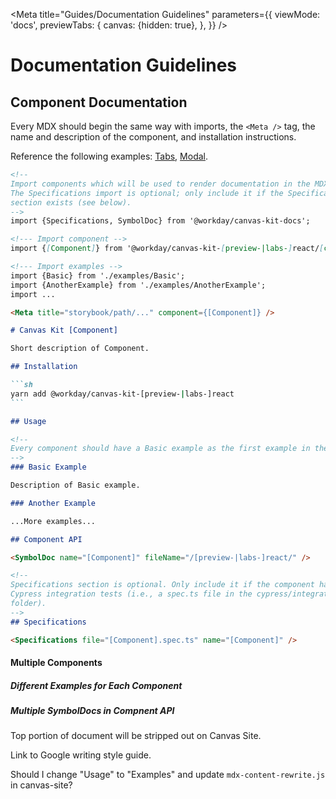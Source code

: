 <Meta
  title="Guides/Documentation Guidelines"
  parameters={{
    viewMode: 'docs',
    previewTabs: {
      canvas: {hidden: true},
    },
  }}
/>

# Documentation Guidelines

## Component Documentation

Every MDX should begin the same way with imports, the `<Meta />` tag, the name and description of
the component, and installation instructions.

Reference the following examples: [Tabs](/tabs), [Modal](/modal).

````md
<!--
Import components which will be used to render documentation in the MDX file.
The Specifications import is optional; only include it if the Specifications
section exists (see below).
-->
import {Specifications, SymbolDoc} from '@workday/canvas-kit-docs';

<!--- Import component -->
import {[Component]} from '@workday/canvas-kit-[preview-|labs-]react/[component]';

<!--- Import examples -->
import {Basic} from './examples/Basic';
import {AnotherExample} from './examples/AnotherExample';
import ...

<Meta title="storybook/path/..." component={[Component]} />

# Canvas Kit [Component]

Short description of Component.

## Installation

```sh
yarn add @workday/canvas-kit-[preview-|labs-]react
```

## Usage

<!--
Every component should have a Basic example as the first example in the 
-->
### Basic Example

Description of Basic example.

### Another Example

...More examples...

## Component API

<SymbolDoc name="[Component]" fileName="/[preview-|labs-]react/" />

<!--
Specifications section is optional. Only include it if the component has
Cypress integration tests (i.e., a spec.ts file in the cypress/integration
folder).
-->
## Specifications

<Specifications file="[Component].spec.ts" name="[Component]" />
````

#### Multiple Components

##### Different Examples for Each Component

##### Multiple SymbolDocs in Compnent API

Top portion of document will be stripped out on Canvas Site.

Link to Google writing style guide.

Should I change "Usage" to "Examples" and update `mdx-content-rewrite.js` in canvas-site?